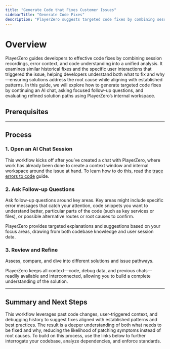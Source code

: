 ```yaml
---
title: "Generate Code that Fixes Customer Issues"
sidebarTitle: "Generate Code Fixes"
description: "PlayerZero suggests targeted code fixes by combining session data, code context, and historical patterns to resolve issues at their root."
---
```




# Overview
PlayerZero guides developers to effective code fixes by combining session recordings, error context, and code understanding into a unified analysis. It examines similar historical fixes and the specific user interactions that triggered the issue, helping developers understand both what to fix and why—ensuring solutions address the root cause while aligning with established patterns. In this guide, we will explore how to generate targeted code fixes by continuing an AI chat, asking focused follow-up questions, and evaluating refined solution paths using PlayerZero’s internal workspace.

## Prerequisites

<SourceControlManagement/>

<WebSdk/>

---

## Process
### 1. Open an AI Chat Session

This workflow kicks off after you’ve created a chat with PlayerZero, where work has already been done to create a context window and internal workspace around the issue at hand. To learn how to do this, read the [trace errors to code](/use-cases/resolve-customer-issues/trace-errors-to-code) guide.

### 2. Ask Follow-up Questions

Ask follow-up questions around key areas. Key areas might include specific error messages that catch your attention, code snippets you want to understand better, particular parts of the code (such as key services or files), or possible alternative routes or root causes to confirm.

PlayerZero provides targeted explanations and suggestions based on your focus areas, drawing from both codebase knowledge and user session data.

### 3. Review and Refine
Assess, compare, and dive into different solutions and issue pathways.

<Note> PlayerZero keeps all context—code, debug data, and previous chats—readily available and interconnected, allowing you to build a complete understanding of the solution.</Note>

---

## Summary and Next Steps
This workflow leverages past code changes, user-triggered context, and debugging history to suggest fixes aligned with established patterns and best practices. The result is a deeper understanding of both what needs to be fixed and why, reducing the likelihood of patching symptoms instead of root causes. To build on this process, use the links below to further interrogate your codebase, analyze dependencies, and enforce standards.
